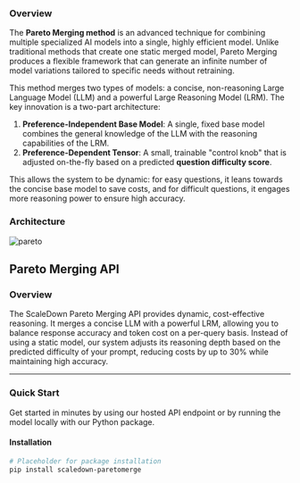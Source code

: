 ### Overview

The **Pareto Merging method** is an advanced technique for combining multiple specialized AI models into a single, highly efficient model. Unlike traditional methods that create one static merged model, Pareto Merging produces a flexible framework that can generate an infinite number of model variations tailored to specific needs without retraining.

This method merges two types of models: a concise, non-reasoning Large Language Model (LLM) and a powerful Large Reasoning Model (LRM). The key innovation is a two-part architecture:
1.  **Preference-Independent Base Model**: A single, fixed base model combines the general knowledge of the LLM with the reasoning capabilities of the LRM.
2.  **Preference-Dependent Tensor**: A small, trainable "control knob" that is adjusted on-the-fly based on a predicted **question difficulty score**.

This allows the system to be dynamic: for easy questions, it leans towards the concise base model to save costs, and for difficult questions, it engages more reasoning power to ensure high accuracy.

### Architecture
![pareto](/pictures/pareto.png)

## Pareto Merging API

### Overview
The ScaleDown Pareto Merging API provides dynamic, cost-effective reasoning. It merges a concise LLM with a powerful LRM, allowing you to balance response accuracy and token cost on a per-query basis. Instead of using a static model, our system adjusts its reasoning depth based on the predicted difficulty of your prompt, reducing costs by up to 30% while maintaining high accuracy.

---
### Quick Start
Get started in minutes by using our hosted API endpoint or by running the model locally with our Python package.

#### Installation
```bash
# Placeholder for package installation
pip install scaledown-paretomerge
